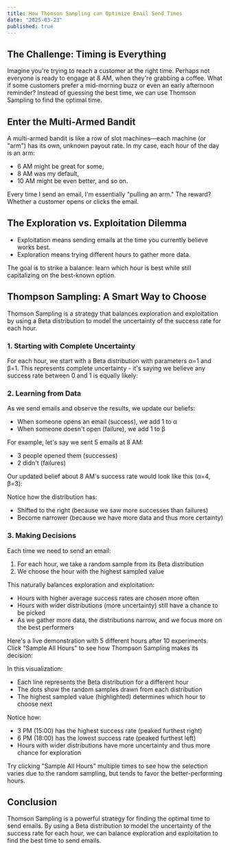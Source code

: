 ```yaml
---
title: How Thomson Sampling can Optimize Email Send Times
date: "2025-03-23"
published: true
---
```




## The Challenge: Timing is Everything

Imagine you're trying to reach a customer at the right time. Perhaps not everyone is ready to engage at 8 AM, when they're grabbing a coffee. What if some customers prefer a mid-morning buzz or even an early afternoon reminder? Instead of guessing the best time, we can use Thomson Sampling to find the optimal time.

## Enter the Multi-Armed Bandit

A multi-armed bandit is like a row of slot machines—each machine (or "arm") has its own, unknown payout rate. In my case, each hour of the day is an arm:
- 6 AM might be great for some,
- 8 AM was my default,
- 10 AM might be even better, and so on.

Every time I send an email, I'm essentially "pulling an arm." The reward? Whether a customer opens or clicks the email.

## The Exploration vs. Exploitation Dilemma
- Exploitation means sending emails at the time you currently believe works best.
- Exploration means trying different hours to gather more data.

The goal is to strike a balance: learn which hour is best while still capitalizing on the best-known option.

## Thompson Sampling: A Smart Way to Choose

Thomson Sampling is a strategy that balances exploration and exploitation by using a Beta distribution to model the uncertainty of the success rate for each hour.

### 1. Starting with Complete Uncertainty

For each hour, we start with a Beta distribution with parameters α=1 and β=1. This represents complete uncertainty - it's saying we believe any success rate between 0 and 1 is equally likely:

<InteractiveBeta initialAlpha={1} initialBeta={1} client:load />

### 2. Learning from Data

As we send emails and observe the results, we update our beliefs:
- When someone opens an email (success), we add 1 to α
- When someone doesn't open (failure), we add 1 to β

For example, let's say we sent 5 emails at 8 AM:
- 3 people opened them (successes)
- 2 didn't (failures)

Our updated belief about 8 AM's success rate would look like this (α=4, β=3):

<InteractiveBeta initialAlpha={4} initialBeta={3} client:load />

Notice how the distribution has:
- Shifted to the right (because we saw more successes than failures)
- Become narrower (because we have more data and thus more certainty)

### 3. Making Decisions

Each time we need to send an email:
1. For each hour, we take a random sample from its Beta distribution
2. We choose the hour with the highest sampled value

This naturally balances exploration and exploitation:
- Hours with higher average success rates are chosen more often
- Hours with wider distributions (more uncertainty) still have a chance to be picked
- As we gather more data, the distributions narrow, and we focus more on the best performers

Here's a live demonstration with 5 different hours after 10 experiments. Click "Sample All Hours" to see how Thompson Sampling makes its decision:

<ThompsonSamplingDemo client:load />

In this visualization:
- Each line represents the Beta distribution for a different hour
- The dots show the random samples drawn from each distribution
- The highest sampled value (highlighted) determines which hour to choose next

Notice how:
- 3 PM (15:00) has the highest success rate (peaked furthest right)
- 6 PM (18:00) has the lowest success rate (peaked furthest left)
- Hours with wider distributions have more uncertainty and thus more chance for exploration

Try clicking "Sample All Hours" multiple times to see how the selection varies due to the random sampling, but tends to favor the better-performing hours.

## Conclusion

Thomson Sampling is a powerful strategy for finding the optimal time to send emails. By using a Beta distribution to model the uncertainty of the success rate for each hour, we can balance exploration and exploitation to find the best time to send emails.
